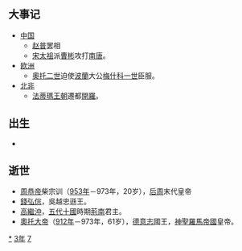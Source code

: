 {{yearTOC|973|于阗'''[[天尊|天尊]]七年'''；辽'''[[保寧|保寧]]五年'''；北汉'''[[天会_(刘钧)|天会]]十七年'''；北宋（吴越、南唐）'''[[开宝|开宝]]六年'''；大理'''[[明政_(段素順)|明政]]五年'''；越南'''[[太平_(丁部領)|太平]]四年'''；日本'''[[天祿_(圓融天皇)|天祿]]四年'''，'''[[天延|天延]]元年'''}}

== 大事记 ==
* [[中国|中国]]
** [[赵普|赵普]]罢相
** [[宋太祖|宋太祖]]派[[曹彬|曹彬]]攻打[[南唐|南唐]]。
* [[欧洲|欧洲]]
** [[奧托二世_(神聖羅馬帝國)|奧托二世]]迫使[[波蘭|波蘭]]大公[[梅什科一世|梅什科一世]]臣服。
* [[北非|北非]]
** [[法蒂瑪王朝|法蒂瑪王朝]]遷都[[開羅|開羅]]。

== 出生 ==
*

== 逝世 ==
{{Wikisource year mention}}
* [[周恭帝|周恭帝]]柴宗训（[[953年|953年]]－973年，20岁），[[后周|后周]]末代皇帝
* [[錢弘倧|錢弘倧]]，吳越忠遜王。
* [[高繼沖|高繼沖]]，[[五代十國|五代十國]]時期[[荊南|荊南]]君主。
* [[奧托一世_(神聖羅馬帝國)|奧托大帝]]（[[912年|912年]]－973年，61岁），[[德意志|德意志]]國王，[[神聖羅馬帝國|神聖羅馬帝國]]皇帝。

[[Category:973年|*]]
[[Category:970年代|3年]]
[[Category:10世纪各年|7]]